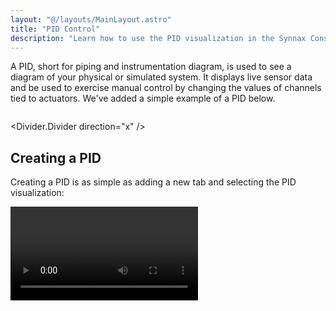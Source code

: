 ```yaml
---
layout: "@/layouts/MainLayout.astro"
title: "PID Control"
description: "Learn how to use the PID visualization in the Synnax Console."
---
```


A PID, short for piping and instrumentation diagram, is used to see a diagram of
your physical or simulated system. It displays live sensor data and be used to
exercise manual control by changing the values of channels tied to actuators.
We've added a simple example of a PID below.

<Image client:only="react" id="console/pid-intro"  />

<Divider.Divider direction="x" />

## Creating a PID

Creating a PID is as simple as adding a new tab and selecting the PID
visualization:

<Video client:only="react" id="console/pid-create-pid" />

<Divider.Divider direction="x" />

## Modes

A PID has three modes: **view, edit, and control**. To change modes, use the
controls in the bottom-left hand corner of the PID.

In **edit mode**, symbols can be added, moved, and their properties can be
edited.

In **view mode**, live data from the system is displayed on the PID. Symbols are
not editable and the user cannot affect the system state.

In **control mode**, the user can click on symbols such as valves and buttons to
activate them.

<Divider.Divider direction="x" />

## The Symbols Library

<Text.Text level="p">
A PID is assembled by dragging symbols out of the library and onto the screen.
These visual representation of sensors, actuators, and other components on your
hardware system. If the symbols are not appearing on the bottom of the screen,
make sure to click the visualization <Icon.Visualize/> icon in the bottom-right.
</Text.Text>

Synnax has a collection of built-in symbols including valves, live sensor
values, buttons, and tanks.

<Divider.Divider direction="x" />

## Changing Symbol Properties

When selected, a symbol's properties will appear in the bottom toolbar. There
are several tabs that can be used to fine tune the look and behavior of the
symbol.

### The Style Tab

The style tab on allows users to edit the symbol's label, size, orientation,
color, and other visual properties. 

### The Data Tab

The data tab is available on symbols that receive data. After selecting a
channel from the dropdown, the PID will fetch and display the live data from
that channel.

<Video client:only="react" id="console/pid-configure-value" />

For the value symbol, the data tab has the following properties:

- **Input Channel** determines which channel to stream data from.
- **Precision** sets the number of decimal places to display.
- **Averaging Window** can be used to display a rolling average of the last N
  samples. For example, a value of 2 will cause the screen to display the
  average of the last 2 samples

### The Control Tab

The control tab is available on symbols that can be actuated. Controllable
symbols have two main properties:

- **Input Channel** represents the display state of the symbol. If the input
channel has a value of 1, the symbol will be display as solid (except for
normally open pneumatic valves).
- **Output Channel** will be written to when you click on the symbol. If the
symbol is de-activated, clicking on it will write 1 to the output channel (an
activation command). If the symbol is activated, clicking on it will write 0 to
the output channel (a deactivation command).

<Divider.Divider direction="x" />

## Connection Lines

Every symbol has locations to attach connection lines. When hovering over an
symbol, these attachement points appear. To draw a connection line, click on an
attachement point and drag the line to a different symbol.

<Video client:only="react" id="console/pid-draw-conn" />

<Divider.Divider direction="x" />

## Aligning Elements

To align elements, create a selection box by clicking and dragging on the
canvas. Then, use the vertical or horizontal alignment buttons to align the
selected elements.

<Video client:only="react" id="console/pid-align-items" />

<Divider.Divider direction="x" />

## Changing Colors

You can also change the color of multiple symbols together in the same manner.

<Video client:only="react" id="console/pid-change-color" />

<Divider.Divider direction="x" />

## Control Mode

In control mode, elements on the PID are able to be activated for manual control
of the system. Clicking on an actionable element, such as a valve, switch, or
button, allows you to activate the output channel on that element. The circle on
the element shows what is in control. If the circle is blue, the current PID has
control. If the circle is green, the current PID has absolute control. If the
circle is red, the current PID does not have control as the element is part of
an automated sequence or controlled by another PID.

The color of the bar indicates what is controlling the elements on the PID.
There is a legend on the display indicating what controlling node is what color.

<Video client:only="react" id="console/pid-command-valve" />
